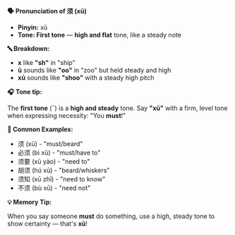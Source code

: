 **🗣️ Pronunciation of 须 (xū)**

- **Pinyin:** xū
- **Tone: First tone** — **high and flat** tone, like a steady note

**🔤 Breakdown:**

- **x** like **"sh"** in "ship"
- **ū** sounds like **"oo"** in "zoo" but held steady and high
- **xū** sounds like **"shoo"** with a steady high pitch

**🎧 Tone tip:**

The **first tone** (ˉ) is a **high and steady** tone. Say **"xū"** with a firm, level tone when
expressing necessity: "You **must**!"

**📝 Common Examples:**

- 须 (xū) - "must/beard"
- 必须 (bì xū) - "must/have to"
- 须要 (xū yào) - "need to"
- 胡须 (hú xū) - "beard/whiskers"
- 须知 (xū zhī) - "need to know"
- 不须 (bù xū) - "need not"

**💡 Memory Tip:**

When you say someone **must** do something, use a high, steady tone to show certainty — that's
**xū**!

